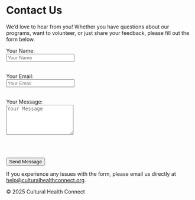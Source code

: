 <div class="container">
  <h1>Contact Us</h1>
  <p>
    We’d love to hear from you! Whether you have questions about our programs, want to volunteer, or just share your feedback, please fill out the form below.
  </p>
  
  <form action="https://formspree.io/f/mldnwdod" method="POST">
    <label for="name">Your Name:</label><br>
    <input type="text" id="name" name="name" placeholder="Your Name" required><br><br>
    
    <label for="email">Your Email:</label><br>
    <input type="email" id="email" name="email" placeholder="Your Email" required><br><br>
    
    <label for="message">Your Message:</label><br>
    <textarea id="message" name="message" placeholder="Your Message" rows="5" required></textarea><br><br>
    
    <button type="submit" class="btn">Send Message</button>
  </form>
  
  <p>
    If you experience any issues with the form, please email us directly at 
    <a href="mailto:helpt@culturalhealthconnect.org">help@culturalhealthconnect.org</a>.
  </p>
</div>

<footer>
  © 2025 Cultural Health Connect
</footer>